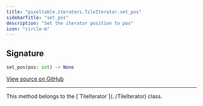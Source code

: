 ```yaml
---
title: "pixeltable.iterators.TileIterator.set_pos"
sidebarTitle: "set_pos"
description: "Set the iterator position to pos"
icon: "circle-m"
---
```

## Signature

```python
set_pos(pos: int) -> None
```

<a href="https://github.com/pixeltable/pixeltable/blob/main/pixeltable/iterators/image.py#L71" target="_self">View source on GitHub</a>


---

<Note>
This method belongs to the [`TileIterator`](../TileIterator) class.
</Note>
